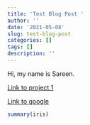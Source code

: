 ```yaml
---
title: 'Test Blog Post '
author: ''
date: '2021-05-08'
slug: test-blog-post
categories: []
tags: []
description: ''
---
```


Hi, my name is Sareen. 

[Link to project 1](/project/project1/)

[Link to google](https://www.google.com)

```r
summary(iris)

```

